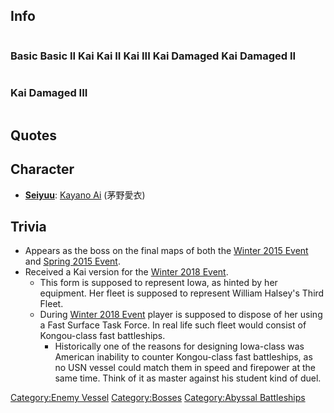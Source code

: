 ==Info==
<div style="display: inline-block;">
===Basic===
{{EnemyShipInfoKai|{{PAGENAME}}/}}
</div>
<div style="display: inline-block;">
===Basic II===
{{EnemyShipInfoKai|{{PAGENAME}}/II}}
</div>
<div style="display: inline-block;">
===Kai===
{{EnemyShipInfoKai|{{PAGENAME}}/Kai}}
</div>
<div style="display: inline-block;">
===Kai II===
{{EnemyShipInfoKai|{{PAGENAME}}/Kai II}}
</div>
<div style="display: inline-block;">
===Kai III===
{{EnemyShipInfoKai|{{PAGENAME}}/Kai III}}
</div>
<div style="display: inline-block;">
===Kai Damaged===
{{EnemyShipInfoKai|{{PAGENAME}}/Kai Damaged}}
</div>
<div style="display: inline-block;">
===Kai Damaged II===
{{EnemyShipInfoKai|{{PAGENAME}}/Kai Damaged II}}
</div>
<div style="display: inline-block;">
===Kai Damaged III===
{{EnemyShipInfoKai|{{PAGENAME}}/Kai Damaged III}}
</div>
{{EnemyShipCategoriesKai|{{PAGENAME}}/}}

==Quotes==
{{Abyssquote
|開幕前 =ヤクニタタヌ…イマイマシイ……ガラクタドモメッ!!
|EN1 = You useless... annoying...... pieces of trash!!
|Note1 = 
|砲撃 =ナキサケンデ…シズンデイケェ！ 
|EN0 = Cry out... Sink!
|Note0 = 
|被弾 =ナカナカ…ヤルジャナイカ… 
|EN2 = Not bad... are you...
|Note2 = Not the evil bad, the other one.
|昼戦終了時 =ヒカリ…アフレル…ミナモニ…ワタシモ…ソウ…あぁっ…! 
|EN3 = Light... overflowing... on the water... I too... yes... Ah...!
|Note3 =Similar to Nagato's sinking line (referring to the atomic bombs).
|Clip1 = {{Audio|file=BB_Water_Demon_Intro.ogg}}|Clip0 = {{Audio|file=BB_Water_Demon_Attack.ogg}}|Clip2 = {{Audio|file=BB_Water_Demon_Damaged.ogg}}|Clip3 = {{Audio|file=BB_Water_Demon_Sunk.ogg}}
}}
<!--
{{Abyssquote
|開幕前 =ヤクニタタヌ…イマイマシイ……ガラクタドモメッ!!
|EN1 = You useless... annoying...... pieces of trash!!
|Note1 = 
|砲撃 =ナキサケンデ…シズンデイケェ！ 
|EN0 = Cry out... Sink!
|Note0 = 
|被弾 =ナカナカ…ヤルジャナイカ… 
|EN2 = Not bad... are you...
|昼戦終了時 =ヒカリ…アフレル…ミナモニ…ワタシモ…ソウ…あぁっ…! 
|EN3 = Light... overflowing... on the water... I too... yes... Ah...!
|Clip1 = {{Audio|file=BB_Water_Demon_Intro.ogg}}|Clip0 = {{Audio|file=BB_Water_Demon_Attack.ogg}}|Clip2 = {{Audio|file=BB_Water_Demon_Damaged.ogg}}|Clip3 = {{Audio|file=BB_Water_Demon_Sunk.ogg}}
}}
-->

==Character==
* '''[[Glossary#List of Vessels by Japanese Voice Actresses|Seiyuu]]''': [http://myanimelist.net/people/10765/ Kayano Ai] (茅野愛衣)

==Trivia==
* Appears as the boss on the final maps of both the [[Winter 2015 Event]] and [[Spring 2015 Event]].
* Received a Kai version for the [[Winter 2018 Event]].
** This form is supposed to represent Iowa, as hinted by her equipment. Her fleet is supposed to represent William Halsey's Third Fleet.
** During [[Winter 2018 Event]] player is supposed to dispose of her using a Fast Surface Task Force. In real life such fleet would consist of Kongou-class fast battleships. 
*** Historically one of the reasons for designing Iowa-class was American inability to counter Kongou-class fast battleships, as no USN vessel could match them in speed and firepower at the same time. Think of it as master against his student kind of duel.

{{Enemyshiplist}}
[[Category:Enemy Vessel]]
[[Category:Bosses]]
[[Category:Abyssal Battleships]]